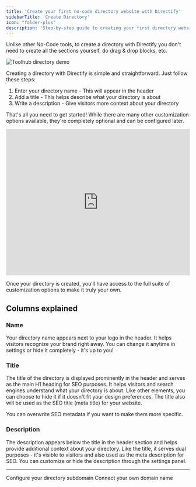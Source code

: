 ```yaml
---
title: 'Create your first no-code directory website with Directify'
sidebarTitle: 'Create Directory'
icon: "folder-plus"
description: 'Step-by-step guide to creating your first directory website with Directify. Learn how to set up your directory name, title, and description, with options for SEO optimization and future customization.'
---
```


Unlike other No-Code tools, to create a directory with 
Directify you don't need to create all the sections yourself, 
do drag & drop blocks, etc.

<Frame>
  <img src="/images/toolhub.png" alt="Toolhub directory demo" />
</Frame>

Creating a directory with Directify is simple and straightforward. Just follow these steps:

1. Enter your directory name - This will appear in the header
2. Add a title - This helps describe what your directory is about
3. Write a description - Give visitors more context about your directory

That's all you need to get started! While there are many other customization options available, they're completely optional and can be configured later.

<Frame>
  <iframe width="100%" height="400" src="https://www.youtube.com/embed/JZI4uXQbaN8?si=f1SmcSqVsZrfSylA" title="YouTube video player" frameborder="0" allow="accelerometer; autoplay; clipboard-write; encrypted-media; gyroscope; picture-in-picture; web-share" referrerpolicy="strict-origin-when-cross-origin" allowfullscreen></iframe>
</Frame>

Once your directory is created, you'll have access to the full suite of customization options to make it truly your own.

## Columns explained

### Name

Your directory name appears next to your logo in the header. It helps visitors recognize your brand right away. You can change it anytime in settings or hide it completely - it's up to you!

### Title

The title of the directory is displayed prominently in the header and serves as the main H1 heading for SEO purposes. It helps visitors and search engines understand what your directory is about. Like other elements, you can choose to hide it if it doesn't fit your design preferences.
The title also will be used as the SEO title (meta title) for your website. 

You can overwrite SEO metadata if you want to make them more specific.

### Description

The description appears below the title in the header section and helps provide additional context about your directory. Like the title, it serves dual purposes - it's visible to visitors and also used as the meta description for SEO. You can customize or hide the description through the settings panel.

---

<CardGroup cols={2}>
  <Card
    title="Subdomain"
    icon="globe"
    href="/directories/subdomain"
  >
    Configure your directory subdomain
  </Card>
  <Card
    title="Custom Domain"
    icon="link"
    href="/directories/custom-domain"
  >
    Connect your own domain name
  </Card>
</CardGroup>